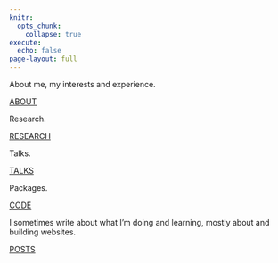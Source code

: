```yaml
---
knitr:
  opts_chunk: 
    collapse: true
execute: 
  echo: false
page-layout: full
---
```


::: {.grid}

::: {.g-col-12 .g-col-md-12}
<div class="card h-100" id="card-first-color">
<div class="card-body d-flex flex-column">
<p class="card-text">About me, my interests and experience.</p>
<div style="margin-top: auto;"><a href="contents/about.qmd" class="card-link heading-font">ABOUT</a></div>
</div>
</div>
:::

::: {.g-col-12 .g-col-md-6}
<div class="card h-100" id="card-third-color">
<div class="card-body d-flex flex-column">
<p class="card-text">Research.</p>
<div style="margin-top: auto;"><a href="contents/research.qmd" class="card-link third-color-link heading-font">RESEARCH</a></div>
</div>
</div>
:::

::: {.g-col-12 .g-col-md-6}
<div class="card h-100" id="card-second-color">
<div class="card-body d-flex flex-column">
<p class="card-text">Talks. </p>
<div style="margin-top: auto;"><a href="contents/talks.qmd" class="card-link second-color-link heading-font">TALKS</a></div>
</div>
</div>
:::

::: {.g-col-12 .g-col-md-6}
<div class="card h-100" id="card-third-color">
<div class="card-body d-flex flex-column">
<p class="card-text">Packages.</p>
<div style="margin-top: auto;"><a href="/contents/code.qmd" class="card-link third-color-link heading-font">CODE</a></div>
</div>
</div>
:::

::: {.g-col-12 .g-col-md-6}
<div class="card h-100" id="card-second-color">
<div class="card-body d-flex flex-column">
<p class="card-text">I sometimes write about what I'm doing and learning, mostly about <i class="fa-brands fa-r-project" aria-label="R project"></i> and building websites.</p>
<div style="margin-top: auto;"><a href="contents/posts.qmd" class="card-link second-color-link heading-font">POSTS</a></div>
</div>
</div>
:::

:::